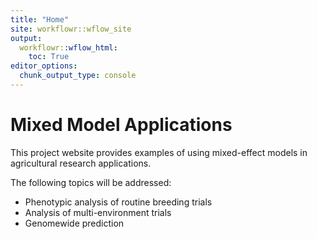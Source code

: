 ---
title: "Home"
site: workflowr::wflow_site
output:
  workflowr::wflow_html:
    toc: True
editor_options:
  chunk_output_type: console
---


# Mixed Model Applications

This project website provides examples of using mixed-effect models in agricultural research applications.

The following topics will be addressed:

+ Phenotypic analysis of routine breeding trials  
+ Analysis of multi-environment trials  
+ Genomewide prediction  
